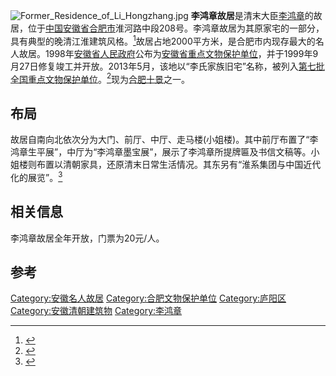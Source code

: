 {{文物保护单位
| 级别 = 全国
| Cat = 安徽全国重点文物保护单位
| 省区市 = 安徽省
| 图片 = [[File:Former_Residence_of_Li_Hongzhang_2012-06.JPG|250px]]<br><small>李鸿章故居福寿堂，2012年6月</small>
| 名称 = 李鸿章故居及[[李鸿章墓|享堂]]
| 编号 = 4-119
| 分类 = 古建筑
| 时代 = [[清朝|清]]
| 所在 = [[合肥市|合肥市]][[庐阳区|庐阳区]]
| 登录 = 1998年5月
}}
[[File:Former_Residence_of_Li_Hongzhang.jpg|thumb]] 
'''李鸿章故居'''是清末大臣[[李鸿章|李鸿章]]的故居，位于[[中华人民共和国|中国]][[安徽省|安徽省]][[合肥市|合肥市]]淮河路中段208号。李鸿章故居为其原家宅的一部分，具有典型的晚清江淮建筑风格。<ref>{{cite web |url=http://www.lihongzhang.org.cn/gzfw1.php |language=zh-hans |title=本馆位置 |publisher=李鸿章故居陈列馆 |accessdate=2010-10-30 |archive-url=https://web.archive.org/web/20101212232200/http://www.lihongzhang.org.cn/gzfw1.php |archive-date=2010-12-12 |dead-url=yes }}</ref>故居占地2000平方米，是合肥市内现存最大的名人故居。1998年[[安徽省人民政府|安徽省人民政府]]公布为[[安徽省重点文物保护单位|安徽省重点文物保护单位]]，并于1999年9月27日修复竣工并开放。2013年5月，该地以“李氏家族旧宅”名称，被列入[[第七批全国重点文物保护单位|第七批全国重点文物保护单位]]。<ref>{{Cite web |url=http://www.ah.xinhuanet.com/2013-05/07/c_115661624.htm |title=安徽省72处文物升“国保” |access-date=2014-05-02 |archive-date=2014-05-02 |archive-url=https://web.archive.org/web/20140502130552/http://www.ah.xinhuanet.com/2013-05/07/c_115661624.htm |dead-url=no }}</ref>现为[[合肥十景|合肥十景]]之一。

==布局==
故居自南向北依次分为大门、前厅、中厅、走马楼(小姐楼)。其中前厅布置了“李鸿章生平展”，中厅为“李鸿章墨宝展”，展示了李鸿章所提牌匾及书信文稿等。小姐楼则布置以清朝家具，还原清末日常生活情况。其东另有“淮系集团与中国近代化的展览”。<ref>{{cite web |url=http://www.lihongzhang.org.cn/gjgk1.php |language=zh-hans |title=李鸿章故居、享堂简介 |publisher=李鸿章故居陈列馆 |accessdate=2010-10-29 |archive-url=https://web.archive.org/web/20101212232155/http://www.lihongzhang.org.cn/gjgk1.php |archive-date=2010-12-12 |dead-url=yes }}</ref>

== 相关信息 ==
李鸿章故居全年开放，门票为20元/人。

==参考==
{{commons Category|Former Residence of Li Hongzhang}}

{{Reflist|2}}
{{DEFAULTSORT:L}}
{{安徽全国重点文物保护单位}}
{{合肥市文保单位}}
[[Category:安徽名人故居|Category:安徽名人故居]]
[[Category:合肥文物保护单位|Category:合肥文物保护单位]]
[[Category:庐阳区|Category:庐阳区]]
[[Category:安徽清朝建筑物|Category:安徽清朝建筑物]]
[[Category:李鸿章|Category:李鸿章]]